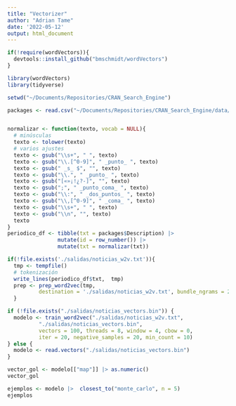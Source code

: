 ```yaml
---
title: "Vectorizer"
author: "Adrian Tame"
date: '2022-05-12'
output: html_document
---
```


```r
if(!require(wordVectors)){
  devtools::install_github("bmschmidt/wordVectors")
}

library(wordVectors)
library(tidyverse)

setwd("~/Documents/Repositories/CRAN_Search_Engine")
```

```r
packages <- read.csv("~/Documents/Repositories/CRAN_Search_Engine/data/packages_11_may_2022.csv")


normalizar <- function(texto, vocab = NULL){
  # minúsculas
  texto <- tolower(texto)
  # varios ajustes
  texto <- gsub("\\s+", " ", texto)
  texto <- gsub("\\.[^0-9]", " _punto_ ", texto)
  texto <- gsub(" _s_ $", "", texto)
  texto <- gsub("\\.", " _punto_ ", texto)
  texto <- gsub("[«»¡!¿?-]", "", texto) 
  texto <- gsub(";", " _punto_coma_ ", texto) 
  texto <- gsub("\\:", " _dos_puntos_ ", texto) 
  texto <- gsub("\\,[^0-9]", " _coma_ ", texto)
  texto <- gsub("\\s+", " ", texto)
  texto <- gsub("\\n", "", texto)
  texto
}
periodico_df <- tibble(txt = packages$Description) |>
                mutate(id = row_number()) |>
                mutate(txt = normalizar(txt))
```

```r
if(!file.exists('./salidas/noticias_w2v.txt')){
  tmp <- tempfile()
  # tokenización
  write_lines(periodico_df$txt,  tmp)
  prep <- prep_word2vec(tmp, 
          destination = './salidas/noticias_w2v.txt', bundle_ngrams = 2)
  } 
```

```r
if (!file.exists("./salidas/noticias_vectors.bin")) {
  modelo <- train_word2vec("./salidas/noticias_w2v.txt", 
          "./salidas/noticias_vectors.bin",
          vectors = 100, threads = 8, window = 4, cbow = 0,  
          iter = 20, negative_samples = 20, min_count = 10) 
} else {
  modelo <- read.vectors("./salidas/noticias_vectors.bin")
}
```

```r
vector_gol <- modelo[["map"]] |> as.numeric()
vector_gol
```

```r
ejemplos <- modelo |>  closest_to("monte_carlo", n = 5)
ejemplos
```





































